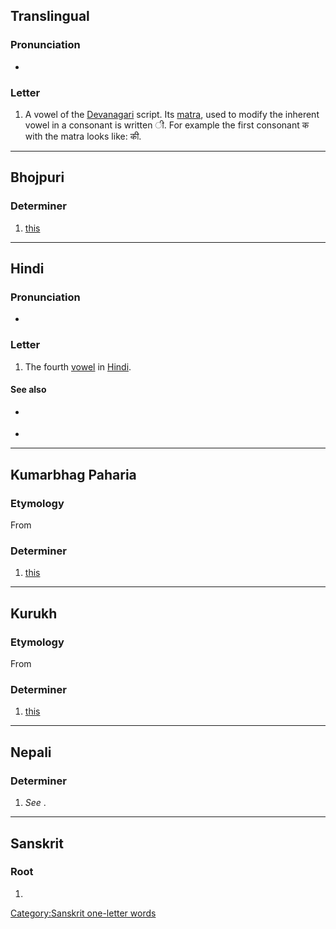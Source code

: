 {{also|-ई}}
{{character info/new}}
==Translingual==

===Pronunciation===
* {{IPA|/iː/|lang=mul}}

===Letter===
{{mul-Deva|ī}}

# A vowel of the [[Devanagari]] script. Its [[matra]], used to modify the inherent vowel in a consonant is written &#x0940;. For example the first consonant क with the matra looks like: की.

----

==Bhojpuri==

===Determiner===
{{head|bho|determiner}}

# [[this]]
#: {{ux|bho|'''ई''' पानी|'''this''' water}}

----

==Hindi==

===Pronunciation===
* {{IPA|/iː/|/i/|[iː]|lang=hi}}

===Letter===
{{head|hi|letter}}

# The fourth [[vowel]] in [[Hindi]].

====See also====
* {{sense|matra}} {{l|hi|ी|tr=ī}}
* {{list:Devanagari script letters/hi}}

----

==Kumarbhag Paharia==

===Etymology===
From {{inh|kmj|dra-pro|*i-|*ī|this}}

===Determiner===
{{head|kmj|determiner}}

# [[this]]

----

==Kurukh==

===Etymology===
From {{inh|kru|dra-pro|*i-|*ī|this}}

===Determiner===
{{head|kru|determiner}}

# [[this]]

----

==Nepali==

===Determiner===
{{ne-pos|determiner}}

# ''See'' {{ne-l|यी}}.

----

==Sanskrit==

===Root===
{{head|sa|root}}

# {{alternative form of|इ|lang=sa}}

[[Category:Sanskrit one-letter words]]